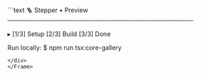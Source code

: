 <Frame>
<div style={{background:'#0f131a',border:'1px solid #1f2430',borderRadius:'8px' ,width:'100%',height:'100%',overflow:'hidden',boxShadow:'0 10px 30px rgba(0,0,0,.35)'}}>
```text
🪜 Stepper • Preview
──────────────────────────────────────────

  ▸ [1/3] Setup
    [2/3] Build
    [3/3] Done

Run locally:
  $ npm run tsx:core-gallery
```
</div>
</Frame>

